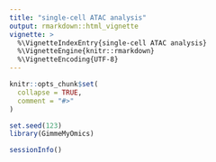 ```yaml
---
title: "single-cell ATAC analysis"
output: rmarkdown::html_vignette
vignette: >
  %\VignetteIndexEntry{single-cell ATAC analysis}
  %\VignetteEngine{knitr::rmarkdown}
  %\VignetteEncoding{UTF-8}
---
```


```r
knitr::opts_chunk$set(
  collapse = TRUE,
  comment = "#>"
)
```

```r
set.seed(123)
library(GimmeMyOmics)
```

```r
sessionInfo()
```
